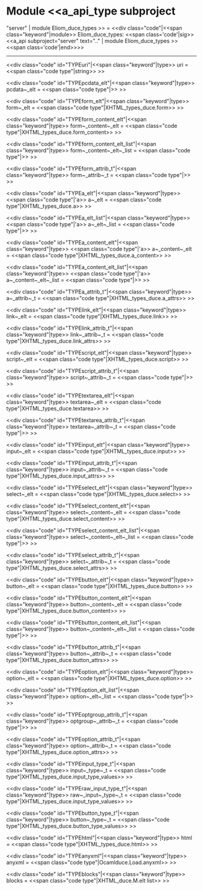 =Module <<a_api_type subproject="server" | module Eliom_duce_types >> =
<<div class="code"|<<span class="keyword"|module>> Eliom_duce_types: <<span class='code'|sig>><<a_api subproject="server" text=".." | module Eliom_duce_types >><<span class='code'|end>>>>
----
<<div class="code" id="TYPEuri"|<<span class="keyword"|type>> uri = <<span class="code type"|string>> >>

<<div class="code" id="TYPEpcdata_elt"|<<span class="keyword"|type>> pcdata~_elt = <<span class="code type"|{{String}}>> >>

<<div class="code" id="TYPEform_elt"|<<span class="keyword"|type>> form~_elt = <<span class="code type"|XHTML_types_duce.form>> >>

<<div class="code" id="TYPEform_content_elt"|<<span class="keyword"|type>> form~_content~_elt = <<span class="code type"|XHTML_types_duce.form_content>> >>

<<div class="code" id="TYPEform_content_elt_list"|<<span class="keyword"|type>> form~_content~_elt~_list = <<span class="code type"|{{form_content_elt_list}}>> >>

<<div class="code" id="TYPEform_attrib_t"|<<span class="keyword"|type>> form~_attrib~_t = <<span class="code type"|{{form_attrib_t}}>> >>

<<div class="code" id="TYPEa_elt"|<<span class="keyword"|type>> <<span class="code type"|'a>> a~_elt = <<span class="code type"|XHTML_types_duce.a>> >>

<<div class="code" id="TYPEa_elt_list"|<<span class="keyword"|type>> <<span class="code type"|'a>> a~_elt~_list = <<span class="code type"|{{a_elt_list}}>> >>

<<div class="code" id="TYPEa_content_elt"|<<span class="keyword"|type>> <<span class="code type"|'a>> a~_content~_elt = <<span class="code type"|XHTML_types_duce.a_content>> >>

<<div class="code" id="TYPEa_content_elt_list"|<<span class="keyword"|type>> <<span class="code type"|'a>> a~_content~_elt~_list = <<span class="code type"|{{a_content_elt_list}}>> >>

<<div class="code" id="TYPEa_attrib_t"|<<span class="keyword"|type>> a~_attrib~_t = <<span class="code type"|XHTML_types_duce.a_attrs>> >>

<<div class="code" id="TYPElink_elt"|<<span class="keyword"|type>> link~_elt = <<span class="code type"|XHTML_types_duce.link>> >>

<<div class="code" id="TYPElink_attrib_t"|<<span class="keyword"|type>> link~_attrib~_t = <<span class="code type"|XHTML_types_duce.link_attrs>> >>

<<div class="code" id="TYPEscript_elt"|<<span class="keyword"|type>> script~_elt = <<span class="code type"|XHTML_types_duce.script>> >>

<<div class="code" id="TYPEscript_attrib_t"|<<span class="keyword"|type>> script~_attrib~_t = <<span class="code type"|{{script_attrib_t}}>> >>

<<div class="code" id="TYPEtextarea_elt"|<<span class="keyword"|type>> textarea~_elt = <<span class="code type"|XHTML_types_duce.textarea>> >>

<<div class="code" id="TYPEtextarea_attrib_t"|<<span class="keyword"|type>> textarea~_attrib~_t = <<span class="code type"|{{textarea_attrib_t}}>> >>

<<div class="code" id="TYPEinput_elt"|<<span class="keyword"|type>> input~_elt = <<span class="code type"|XHTML_types_duce.input>> >>

<<div class="code" id="TYPEinput_attrib_t"|<<span class="keyword"|type>> input~_attrib~_t = <<span class="code type"|XHTML_types_duce.input_attrs>> >>

<<div class="code" id="TYPEselect_elt"|<<span class="keyword"|type>> select~_elt = <<span class="code type"|XHTML_types_duce.select>> >>

<<div class="code" id="TYPEselect_content_elt"|<<span class="keyword"|type>> select~_content~_elt = <<span class="code type"|XHTML_types_duce.select_content>> >>

<<div class="code" id="TYPEselect_content_elt_list"|<<span class="keyword"|type>> select~_content~_elt~_list = <<span class="code type"|{{select_content_elt_list}}>> >>

<<div class="code" id="TYPEselect_attrib_t"|<<span class="keyword"|type>> select~_attrib~_t = <<span class="code type"|XHTML_types_duce.select_attrs>> >>

<<div class="code" id="TYPEbutton_elt"|<<span class="keyword"|type>> button~_elt = <<span class="code type"|XHTML_types_duce.button>> >>

<<div class="code" id="TYPEbutton_content_elt"|<<span class="keyword"|type>> button~_content~_elt = <<span class="code type"|XHTML_types_duce.button_content>> >>

<<div class="code" id="TYPEbutton_content_elt_list"|<<span class="keyword"|type>> button~_content~_elt~_list = <<span class="code type"|{{button_content_elt_list}}>> >>

<<div class="code" id="TYPEbutton_attrib_t"|<<span class="keyword"|type>> button~_attrib~_t = <<span class="code type"|XHTML_types_duce.button_attrs>> >>

<<div class="code" id="TYPEoption_elt"|<<span class="keyword"|type>> option~_elt = <<span class="code type"|XHTML_types_duce.option>> >>

<<div class="code" id="TYPEoption_elt_list"|<<span class="keyword"|type>> option~_elt~_list = <<span class="code type"|{{option_elt_list}}>> >>

<<div class="code" id="TYPEoptgroup_attrib_t"|<<span class="keyword"|type>> optgroup~_attrib~_t = <<span class="code type"|{{optgroup_attrib_t}}>> >>

<<div class="code" id="TYPEoption_attrib_t"|<<span class="keyword"|type>> option~_attrib~_t = <<span class="code type"|XHTML_types_duce.option_attrs>> >>

<<div class="code" id="TYPEinput_type_t"|<<span class="keyword"|type>> input~_type~_t = <<span class="code type"|XHTML_types_duce.input_type_values>> >>

<<div class="code" id="TYPEraw_input_type_t"|<<span class="keyword"|type>> raw~_input~_type~_t = <<span class="code type"|XHTML_types_duce.input_type_values>> >>

<<div class="code" id="TYPEbutton_type_t"|<<span class="keyword"|type>> button~_type~_t = <<span class="code type"|XHTML_types_duce.button_type_values>> >>

<<div class="code" id="TYPEhtml"|<<span class="keyword"|type>> html = <<span class="code type"|XHTML_types_duce.html>> >>

<<div class="code" id="TYPEanyxml"|<<span class="keyword"|type>> anyxml = <<span class="code type"|Ocamlduce.Load.anyxml>> >>

<<div class="code" id="TYPEblocks"|<<span class="keyword"|type>> blocks = <<span class="code type"|XHTML_duce.M.elt list>> >>

